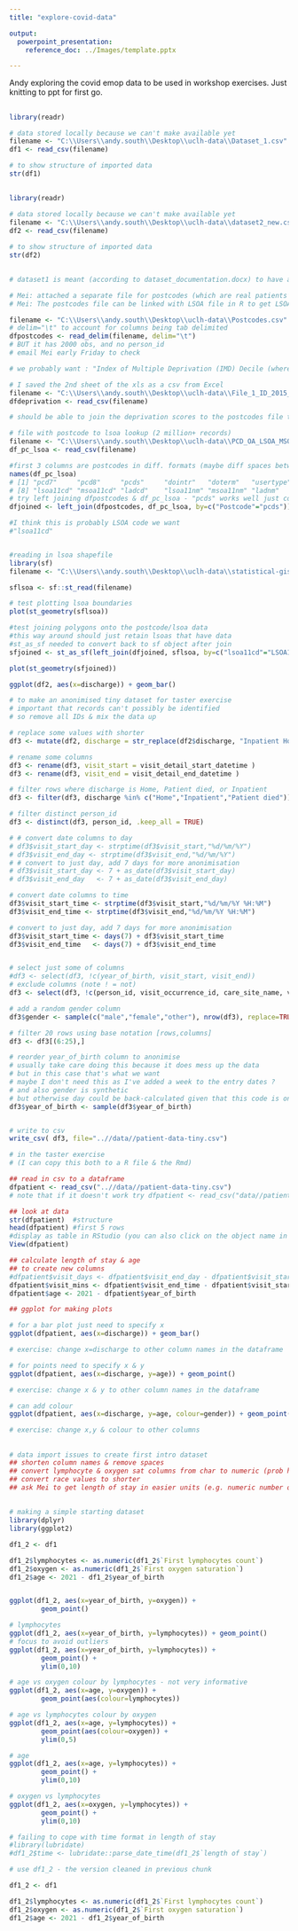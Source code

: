 ```yaml
---
title: "explore-covid-data"

output: 
  powerpoint_presentation:
    reference_doc: ../Images/template.pptx

---
```


Andy exploring the covid emop data to be used in workshop exercises.
Just knitting to ppt for first go.

##

```r

library(readr)

# data stored locally because we can't make available yet
filename <- "C:\\Users\\andy.south\\Desktop\\uclh-data\\Dataset_1.csv"
df1 <- read_csv(filename)

# to show structure of imported data
str(df1)

```

##

```r

library(readr)

# data stored locally because we can't make available yet
filename <- "C:\\Users\\andy.south\\Desktop\\uclh-data\\dataset2_new.csv"
df2 <- read_csv(filename)

# to show structure of imported data
str(df2)

```

##

```r

# dataset1 is meant (according to dataset_documentation.docx) to have an LSOA code but doesn't yet

# Mei: attached a separate file for postcodes (which are real patients’ postcodes)
# Mei: The postcodes file can be linked with LSOA file in R to get LSOA code, and LSOA code is linked with deprivation score

filename <- "C:\\Users\\andy.south\\Desktop\\uclh-data\\Postcodes.csv"
# delim="\t" to account for columns being tab delimited
dfpostcodes <- read_delim(filename, delim="\t")
# BUT it has 2000 obs, and no person_id
# email Mei early Friday to check

# we probably want : "Index of Multiple Deprivation (IMD) Decile (where 1 is most deprived 10% of LSOAs)"

# I saved the 2nd sheet of the xls as a csv from Excel
filename <- "C:\\Users\\andy.south\\Desktop\\uclh-data\\File_1_ID_2015_Index_of_Multiple_Deprivation.csv"
dfdeprivation <- read_csv(filename)

# should be able to join the deprivation scores to the postcodes file though

# file with postcode to lsoa lookup (2 million+ records)
filename <- "C:\\Users\\andy.south\\Desktop\\uclh-data\\PCD_OA_LSOA_MSOA_LAD_AUG19_UK_LU.csv"
df_pc_lsoa <- read_csv(filename)

#first 3 columns are postcodes in diff. formats (maybe diff spaces between)
names(df_pc_lsoa)
# [1] "pcd7"     "pcd8"     "pcds"     "dointr"   "doterm"   "usertype" "oa11cd"
# [8] "lsoa11cd" "msoa11cd" "ladcd"    "lsoa11nm" "msoa11nm" "ladnm"    "ladnmw" 
# try left joining dfpostcodes & df_pc_lsoa - "pcds" works well just couple NAs
dfjoined <- left_join(dfpostcodes, df_pc_lsoa, by=c("Postcode"="pcds"))

#I think this is probably LSOA code we want
#"lsoa11cd"


#reading in lsoa shapefile
library(sf)
filename <- "C:\\Users\\andy.south\\Desktop\\uclh-data\\statistical-gis-boundaries-london\\ESRI\\LSOA_2011_London_gen_MHW.shp"

sflsoa <- sf::st_read(filename)

# test plotting lsoa boundaries
plot(st_geometry(sflsoa))

#test joining polygons onto the postcode/lsoa data
#this way around should just retain lsoas that have data
#st_as_sf needed to convert back to sf object after join
sfjoined <- st_as_sf(left_join(dfjoined, sflsoa, by=c("lsoa11cd"="LSOA11CD")))

plot(st_geometry(sfjoined))

```




```r

ggplot(df2, aes(x=discharge)) + geom_bar()

```


```r

# to make an anonimised tiny dataset for taster exercise
# important that records can't possibly be identified
# so remove all IDs & mix the data up

# replace some values with shorter
df3 <- mutate(df2, discharge = str_replace(df2$discharge, "Inpatient Hospital", "Inpatient"))

# rename some columns
df3 <- rename(df3, visit_start = visit_detail_start_datetime )
df3 <- rename(df3, visit_end = visit_detail_end_datetime )

# filter rows where discharge is Home, Patient died, or Inpatient
df3 <- filter(df3, discharge %in% c("Home","Inpatient","Patient died"))

# filter distinct person_id
df3 <- distinct(df3, person_id, .keep_all = TRUE)

# # convert date columns to day 
# df3$visit_start_day <- strptime(df3$visit_start,"%d/%m/%Y")
# df3$visit_end_day <- strptime(df3$visit_end,"%d/%m/%Y")
# # convert to just day, add 7 days for more anonimisation
# df3$visit_start_day <- 7 + as_date(df3$visit_start_day)
# df3$visit_end_day   <- 7 + as_date(df3$visit_end_day)

# convert date columns to time 
df3$visit_start_time <- strptime(df3$visit_start,"%d/%m/%Y %H:%M")
df3$visit_end_time <- strptime(df3$visit_end,"%d/%m/%Y %H:%M")

# convert to just day, add 7 days for more anonimisation
df3$visit_start_time <- days(7) + df3$visit_start_time
df3$visit_end_time   <- days(7) + df3$visit_end_time


# select just some of columns
#df3 <- select(df3, !c(year_of_birth, visit_start, visit_end))
# exclude columns (note ! = not)
df3 <- select(df3, !c(person_id, visit_occurrence_id, care_site_name, visit_start, visit_end))

# add a random gender column
df3$gender <- sample(c("male","female","other"), nrow(df3), replace=TRUE)

# filter 20 rows using base notation [rows,columns]
df3 <- df3[(6:25),]

# reorder year_of_birth column to anonimise
# usually take care doing this because it does mess up the data
# but in this case that's what we want
# maybe I don't need this as I've added a week to the entry dates ?
# and also gender is synthetic
# but otherwise day could be back-calculated given that this code is on github too 
df3$year_of_birth <- sample(df3$year_of_birth)


# write to csv
write_csv( df3, file="..//data//patient-data-tiny.csv")

# in the taster exercise
# (I can copy this both to a R file & the Rmd)

## read in csv to a dataframe
dfpatient <- read_csv("..//data//patient-data-tiny.csv")
# note that if it doesn't work try dfpatient <- read_csv("data//patient-data-tiny.csv")

## look at data
str(dfpatient)  #structure
head(dfpatient) #first 5 rows
#display as table in RStudio (you can also click on the object name in the Environment tab, top right)
View(dfpatient) 

## calculate length of stay & age
## to create new columns
#dfpatient$visit_days <- dfpatient$visit_end_day - dfpatient$visit_start_day 
dfpatient$visit_mins <- dfpatient$visit_end_time - dfpatient$visit_start_time 
dfpatient$age <- 2021 - dfpatient$year_of_birth

## ggplot for making plots

# for a bar plot just need to specify x
ggplot(dfpatient, aes(x=discharge)) + geom_bar()

# exercise: change x=discharge to other column names in the dataframe

# for points need to specify x & y
ggplot(dfpatient, aes(x=discharge, y=age)) + geom_point()

# exercise: change x & y to other column names in the dataframe

# can add colour
ggplot(dfpatient, aes(x=discharge, y=age, colour=gender)) + geom_point()

# exercise: change x,y & colour to other columns


```


##

```r

# data import issues to create first intro dataset
## shorten column names & remove spaces
## convert lymphocyte & oxygen sat columns from char to numeric (prob happened due to null values)
## convert race values to shorter
## ask Mei to get length of stay in easier units (e.g. numeric number of hours)


```

##

```r

# making a simple starting dataset
library(dplyr) 
library(ggplot2)

df1_2 <- df1

df1_2$lymphocytes <- as.numeric(df1_2$`First lymphocytes count`)
df1_2$oxygen <- as.numeric(df1_2$`First oxygen saturation`)
df1_2$age <- 2021 - df1_2$year_of_birth


ggplot(df1_2, aes(x=year_of_birth, y=oxygen)) +
        geom_point()

# lymphocytes
ggplot(df1_2, aes(x=year_of_birth, y=lymphocytes)) + geom_point()
# focus to avoid outliers
ggplot(df1_2, aes(x=year_of_birth, y=lymphocytes)) +
        geom_point() + 
        ylim(0,10)

# age vs oxygen colour by lymphocytes - not very informative
ggplot(df1_2, aes(x=age, y=oxygen)) +
        geom_point(aes(colour=lymphocytes))

# age vs lymphocytes colour by oxygen
ggplot(df1_2, aes(x=age, y=lymphocytes)) +
        geom_point(aes(colour=oxygen)) + 
        ylim(0,5)

# age
ggplot(df1_2, aes(x=age, y=lymphocytes)) +
        geom_point() + 
        ylim(0,10)

# oxygen vs lymphocytes
ggplot(df1_2, aes(x=oxygen, y=lymphocytes)) +
        geom_point() + 
        ylim(0,10)

# failing to cope with time format in length of stay
#library(lubridate)
#df1_2$time <- lubridate::parse_date_time(df1_2$`length of stay`)

```


```r

# use df1_2 - the version cleaned in previous chunk

df1_2 <- df1

df1_2$lymphocytes <- as.numeric(df1_2$`First lymphocytes count`)
df1_2$oxygen <- as.numeric(df1_2$`First oxygen saturation`)
df1_2$age <- 2021 - df1_2$year_of_birth




```
